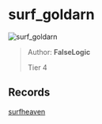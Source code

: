 
# surf_goldarn

![surf_goldarn](https://raw.githubusercontent.com/Sayt123/SurfMapPics/Maps-and-bonuses/csgo/surf_goldarn.jpg)

> Author: **FalseLogic**
>
> Tier 4

## Records

[surfheaven](https://surfheaven.eu/map/surf_goldarn)
